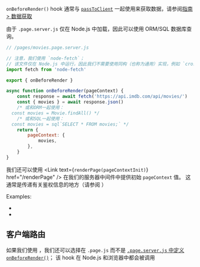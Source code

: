 
`onBeforeRender()` hook 通常与 [`passToClient`](/passToClient) 一起使用来获取数据，请参阅[指南 > 数据获取](/data-fetching)

由于 `.page.server.js` 仅在 Node.js 中加载，因此可以使用 ORM/SQL 数据库查询。

```js
// /pages/movies.page.server.js

// 注意，我们使用 `node-fetch`；
// 该文件仅在 Node.js 中运行，因此我们不需要使用同构（也称为通用）实现，例如 `cross-fetch`
import fetch from 'node-fetch'

export { onBeforeRender }

async function onBeforeRender(pageContext) {
	const response = await fetch('https://api.imdb.com/api/movies/')
	const { movies } = await response.json()
	/* 或和ORM一起使用：
  const movies = Movie.findAll() */
	/* 或和SQL一起使用：
  const movies = sql`SELECT * FROM movies;` */
	return {
		pageContext: {
			movies,
		},
	}
}
```

我们还可以使用 <Link text={<code>renderPage(pageContextInit)</code>} href="/renderPage" /> 在我们的服务器中间件中提供初始 `pageContext` 值。 这通常是传递有关鉴权信息的地方（请参阅 <Link href="/auth" />）

Examples:

- <Link href='/examples/react-full/pages/star-wars/index/index.page.server.ts' />
- <Link href='/examples/vue-full/pages/star-wars/index/index.page.server.ts' />

## 客户端路由

如果我们使用 <Link href="/clientRouting" noBreadcrumb />，我们还可以选择在 `.page.js` 而不是 [`.page.server.js` 中定义 `onBeforeRender()`](/onBeforeRender-isomorphic)； 该 hook 在 Node.js 和浏览器中都会被调用
